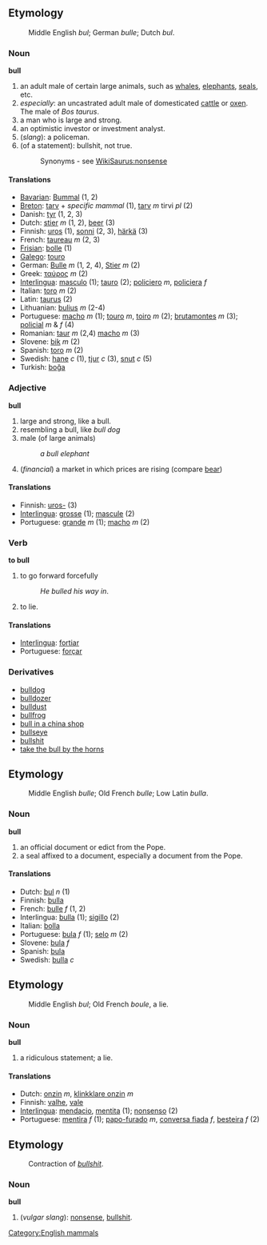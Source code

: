 =='''Etymology'''==
:Middle English ''bul''; German ''bulle''; Dutch ''bul''.

=== Noun ===
'''bull'''

#an adult male of certain large animals, such as [[whale]]s, [[elephant]]s, [[seal]]s, etc.
#''especially'': an uncastrated adult male of domesticated [[cattle]] or [[ox]]en. The male of ''Bos taurus''.
#a man who is large and strong.
#an optimistic investor or investment analyst.
#(''slang''): a policeman.
#(of a statement): bullshit, not true.
#:Synonyms - see [[WikiSaurus:nonsense]]

==== Translations ====
*[[Bavarian]]: [[Bummal]] (1, 2)
*[[Breton]]: [[tarv]] + ''specific mammal'' (1), [[tarv]] ''m'' tirvi ''pl'' (2)
*Danish: [[tyr]] (1, 2, 3)
*Dutch: [[stier]] ''m'' (1, 2), [[beer]] (3)
*Finnish: [[uros]] (1), [[sonni]] (2, 3), [[härkä]] (3)
*French: [[taureau]] ''m'' (2, 3)
*[[Frisian]]: [[bolle]] (1)
*[[Galego]]: [[touro]]
*German: [[Bulle]] ''m'' (1, 2, 4), [[Stier]] ''m'' (2)
*Greek: [[ταύρος]] ''m'' (2)
*[[Interlingua]]: [[masculo]] (1); [[tauro]] (2); [[policiero]] ''m'', [[policiera]] ''f''
*Italian: [[toro]] ''m'' (2)
*Latin: [[taurus]] (2)
*Lithuanian: [[bulius]] ''m'' (2-4)
*Portuguese: [[macho]] ''m'' (1); [[touro]] ''m'', [[toiro]] ''m'' (2); [[brutamontes]] ''m'' (3); [[policial]] ''m'' & ''f'' (4)
*Romanian: [[taur]] ''m'' (2,4) [[macho]] ''m'' (3)
*Slovene: [[bik]] ''m'' (2)
*Spanish: [[toro]] ''m'' (2)
*Swedish: [[hane]] ''c'' (1), [[tjur]] ''c'' (3), [[snut]] ''c'' (5)
*Turkish: [[boğa]]

=== Adjective ===
'''bull'''

#large and strong, like a bull.
#resembling a bull, like ''bull dog''
#male (of large animals)
#:''a bull elephant''
#(''financial'') a market in which prices are rising (compare [[bear]])

==== Translations ====
*Finnish: [[uros|uros-]] (3)
*[[Interlingua]]: [[grosse]] (1); [[mascule]] (2)
*Portuguese: [[grande]] ''m'' (1); [[macho]] ''m'' (2)

=== Verb ===
'''to bull'''

#to go forward forcefully
#:''He bulled his way in''.
#to lie.

==== Translations ====
*[[Interlingua]]: [[fortiar]]
*Portuguese: [[forçar]]

===Derivatives===
*[[bulldog]]
*[[bulldozer]]
*[[bulldust]]
*[[bullfrog]]
*[[bull in a china shop]]
*[[bullseye]]
*[[bullshit]]
*[[take the bull by the horns]]

==Etymology==
:Middle English ''bulle''; Old French ''bulle''; Low Latin ''bulla''.

=== Noun ===
'''bull'''

#an official document or edict from the Pope.
#a seal affixed to a document, especially a document from the Pope.

==== Translations ====
*Dutch: [[bul]] ''n'' (1)
*Finnish: [[bulla#Finnish|bulla]]
*French: [[bulle]] ''f'' (1, 2)
*Interlingua: [[bulla]] (1); [[sigillo]] (2)
*Italian: [[bolla]]
*Portuguese: [[bula]] ''f'' (1); [[selo]] ''m'' (2)
*Slovene: [[bula]] ''f''
*Spanish: [[bula]]
*Swedish: [[bulla]] ''c''

==Etymology==
:Middle English ''bul''; Old French ''boule'', a lie.

=== Noun ===
'''bull'''

#a ridiculous statement; a lie.

==== Translations ====
*Dutch: [[onzin]] ''m'', [[klinkklare onzin]] ''m''
*Finnish: [[valhe]], [[vale#Finnish|vale]]
*[[Interlingua]]: [[mendacio]], [[mentita]] (1); [[nonsenso]] (2)
*Portuguese: [[mentira]] ''f'' (1); [[papo-furado]] ''m'', [[conversa fiada]] ''f'', [[besteira]] ''f'' (2)

==Etymology==
:Contraction of ''[[bullshit]]''.

===Noun===
'''bull'''

#(''vulgar slang''): [[nonsense]], [[bullshit]].

[[Category:English mammals]]